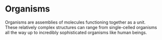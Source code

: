 
<Meta title='Organisms' />

# Organisms

Organisms are assemblies of molecules functioning together as a unit. These relatively complex structures can range from single-celled organisms all the way up to incredibly sophisticated organisms like human beings.
